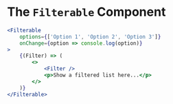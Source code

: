 
# The `Filterable` Component

```.jsx
<Filterable 
	options={['Option 1', 'Option 2', 'Option 3']}
	onChange={option => console.log(option)}
>
	{(Filter) => (
		<>
			<Filter />
			<p>Show a filtered list here...</p>
		</>
	)}
</Filterable>
```
